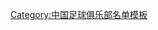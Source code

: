 {{Football squad with groups
|name=2001年甲A分类名单天津
|bgcolor=#FFFFFF
|bordercolor=#808080
|textcolor=#002080
|title=[[天津泰达足球俱乐部|<span style="color:#002080">天津泰达</span>]] — [[2001年中国足球甲A联赛|<span style="color:#002080">2001年</span>]][[中国足球甲A联赛|<span style="color:#002080">甲A联赛</span>]]第七名
|group1=全年参赛球员
|list1=<div>
{{Football squad2 player|no=1|name=[[江津 (足球运动员)|江津]]}}
{{Football squad2 player|no=2|name={{flagicon|Uruguay}} [[克劳迪奥·埃里亚斯|埃里亚斯]]}}
{{Football squad2 player|no=3|name=[[石勇 (足球运动员)|石勇]]}}
{{Football squad2 player|no=4|name=[[高飞 (足球运动员)|高飞]]}}
{{Football squad2 player|no=5|name=[[陈波 (足球运动员)|陈波]]}}
{{Football squad2 player|no=6|name={{flagicon|Uruguay}} [[马些路·迪·苏沙|索萨]]}}
{{Football squad2 player|no=7|name=[[迟嵘亮]]}}
{{Football squad2 player|no=8|name=[[孙建军]]}}
{{Football squad2 player|no=9|name=[[张效瑞]]}}
{{Football squad2 player|no=10|name=[[于根伟]]<small>([[队长 (足球)|c]])</small>}}
{{Football squad2 player|no=11|name=[[高峰 (足球运动员)|高峰]]}}
{{Football squad2 player|no=12|name=[[梁宇 (足球运动员)|梁宇]]}}
{{Football squad2 player|no=13|name=[[邢剑]]}}
{{Football squad2 player|no=14|name=[[田玉来]]}}
{{Football squad2 player|no=14|name=[[马云岭]]}}
{{Football squad2 player|no=16|name=[[王军 (1976年)|王军]]}}
{{Football squad2 player|no=17|name=[[陈立成]]}}
{{Football squad2 player|no=18|name={{flagicon|Argentina}} [[克劳迪奥·阿尔杜利|阿尔杜利]]}}
{{Football squad2 player|no=19|name=[[芦欣]]}}
{{Football squad2 player|no=20|name=[[崔立志]]}}
{{Football squad2 player|no=21|name=[[韩燕鸣]]}}
{{Football squad2 player|no=22|name=[[刘云飞 (1979年)|刘云飞]]}}
{{Football squad2 player|no=23|name=[[杨旭 (1981年)|杨旭]]}}
{{Football squad2 player|no=24|name=[[卢彦]]}}
{{Football squad2 player|no=25|name=[[宗磊]]}}
{{Football squad2 player|no=26|name=[[曹阳]]}}
{{Football squad2 player|no=27|name={{flagicon|Uruguay}} [[克里斯蒂安·卡斯蒂亚诺|卡斯蒂亚诺]]}}
{{Football squad2 player|no=29|name={{flagicon|Brazil}} [[阿雷汉德罗 (天津泰达01赛季外援)|桑德鲁]]}}
{{Football squad2 player|no=30|name={{flagicon|Brazil}} [[马赛洛 (天津泰达01赛季外援)|马赛洛]]}}
{{Football squad2 player|no=32|name={{flagicon|Brazil}} [[桑托斯 (天津泰达01赛季外援)|桑托斯]]}}
</div>
|group2=夏季转入球员
|list2=<div>
{{Football squad2 player|no=29|name={{flagicon|Brazil}} [[阿雷汉德罗 (天津泰达01赛季外援)|桑德鲁]]}}
{{Football squad2 player|no=30|name={{flagicon|Brazil}} [[马赛洛 (天津泰达01赛季外援)|马赛洛]]}}
{{Football squad2 player|no=32|name={{flagicon|Brazil}} [[桑托斯 (天津泰达01赛季外援)|桑托斯]]}}
</div>
|group3=夏季转出球员
|list3=<div>
{{Football squad2 player|no=18|name={{flagicon|Argentina}} [[克劳迪奥·阿尔杜利|阿尔杜利]]}}
</div>
|group4=主教练
|list4={{flagicon|Uruguay}} [[内尔松(天津泰达01至02赛季主教练)|内尔松]]
}}
<noinclude>
{{DEFAULTSORT:Tianjin Teda F.C. Squad 2001}}
[[Category:中国足球俱乐部名单模板]]
</noinclude>